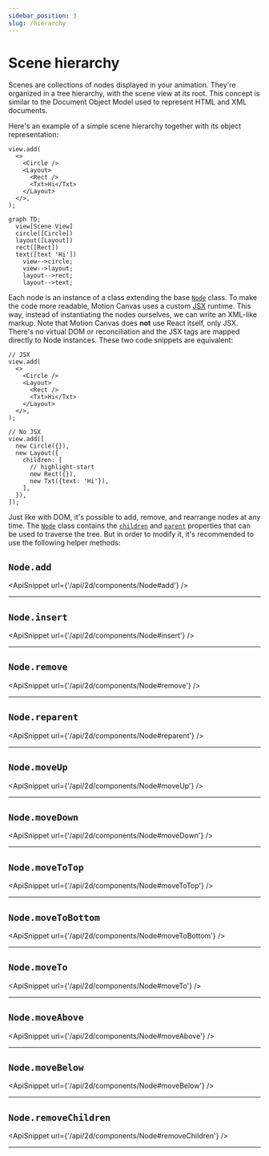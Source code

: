 ```yaml
---
sidebar_position: 3
slug: /hierarchy
---
```



# Scene hierarchy

Scenes are collections of nodes displayed in your animation. They're organized
in a tree hierarchy, with the scene view at its root. This concept is similar to
the Document Object Model used to represent HTML and XML documents.

Here's an example of a simple scene hierarchy together with its object
representation:

<div className="row margin-bottom--md">
  <div className="col col--6">

```tsx
view.add(
  <>
    <Circle />
    <Layout>
      <Rect />
      <Txt>Hi</Txt>
    </Layout>
  </>,
);
```

  </div>
  <div className="col col--6">

```mermaid
graph TD;
  view[Scene View]
  circle([Circle])
  layout([Layout])
  rect([Rect])
  text([text 'Hi'])
    view-->circle;
    view-->layout;
    layout-->rect;
    layout-->text;
```

  </div>
</div>

Each node is an instance of a class extending the base [`Node`][node] class. To
make the code more readable, Motion Canvas uses a custom
[JSX](https://reactjs.org/docs/introducing-jsx.html) runtime. This way, instead
of instantiating the nodes ourselves, we can write an XML-like markup. Note that
Motion Canvas does **not** use React itself, only JSX. There's no virtual DOM or
reconciliation and the JSX tags are mapped directly to Node instances. These two
code snippets are equivalent:

<div className="row">
  <div className="col col--6">

```tsx
// JSX
view.add(
  <>
    <Circle />
    <Layout>
      <Rect />
      <Txt>Hi</Txt>
    </Layout>
  </>,
);
```

  </div>
  <div className="col col--6">

```tsx
// No JSX
view.add([
  new Circle({}),
  new Layout({
    children: [
      // highlight-start
      new Rect({}),
      new Txt({text: 'Hi'}),
    ],
  }),
]);
```

  </div>
</div>

Just like with DOM, it's possible to add, remove, and rearrange nodes at any
time. The [`Node`][node] class contains the
[`children`](/api/2d/components/Node#children) and
[`parent`](/api/2d/components/Node#parent) properties that can be used to
traverse the tree. But in order to modify it, it's recommended to use the
following helper methods:

## `Node.add`

<ApiSnippet url={'/api/2d/components/Node#add'} />
<hr />

## `Node.insert`

<ApiSnippet url={'/api/2d/components/Node#insert'} />
<hr />

## `Node.remove`

<ApiSnippet url={'/api/2d/components/Node#remove'} />
<hr />

## `Node.reparent`

<ApiSnippet url={'/api/2d/components/Node#reparent'} />
<hr />

## `Node.moveUp`

<ApiSnippet url={'/api/2d/components/Node#moveUp'} />
<hr />

## `Node.moveDown`

<ApiSnippet url={'/api/2d/components/Node#moveDown'} />
<hr />

## `Node.moveToTop`

<ApiSnippet url={'/api/2d/components/Node#moveToTop'} />
<hr />

## `Node.moveToBottom`

<ApiSnippet url={'/api/2d/components/Node#moveToBottom'} />
<hr />

## `Node.moveTo`

<ApiSnippet url={'/api/2d/components/Node#moveTo'} />
<hr />

## `Node.moveAbove`

<ApiSnippet url={'/api/2d/components/Node#moveAbove'} />
<hr />

## `Node.moveBelow`

<ApiSnippet url={'/api/2d/components/Node#moveBelow'} />
<hr />

## `Node.removeChildren`

<ApiSnippet url={'/api/2d/components/Node#removeChildren'} />
<hr />

[node]: /api/2d/components/Node
